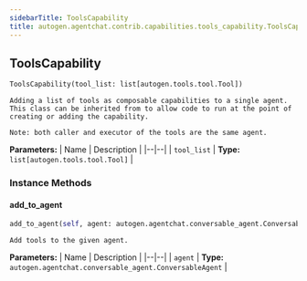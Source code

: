 ```yaml
---
sidebarTitle: ToolsCapability
title: autogen.agentchat.contrib.capabilities.tools_capability.ToolsCapability
---
```

<h2 id="autogen.agentchat.contrib.capabilities.tools_capability.ToolsCapability" class="doc doc-heading">
    <code class="doc-symbol doc-symbol-heading doc-symbol-class"></code>
    <span class="doc doc-object-name doc-class-name">ToolsCapability</span>
</h2>

```python
ToolsCapability(tool_list: list[autogen.tools.tool.Tool])
```

    Adding a list of tools as composable capabilities to a single agent.
    This class can be inherited from to allow code to run at the point of creating or adding the capability.
    
    Note: both caller and executor of the tools are the same agent.

<b>Parameters:</b>
| Name | Description |
|--|--|
| `tool_list` | **Type:** `list[autogen.tools.tool.Tool]` |

### Instance Methods

<code class="doc-symbol doc-symbol-heading doc-symbol-method"></code>
#### add_to_agent

```python
add_to_agent(self, agent: autogen.agentchat.conversable_agent.ConversableAgent) -> 
```

    Add tools to the given agent.

<b>Parameters:</b>
| Name | Description |
|--|--|
| `agent` | **Type:** `autogen.agentchat.conversable_agent.ConversableAgent` |

<br />